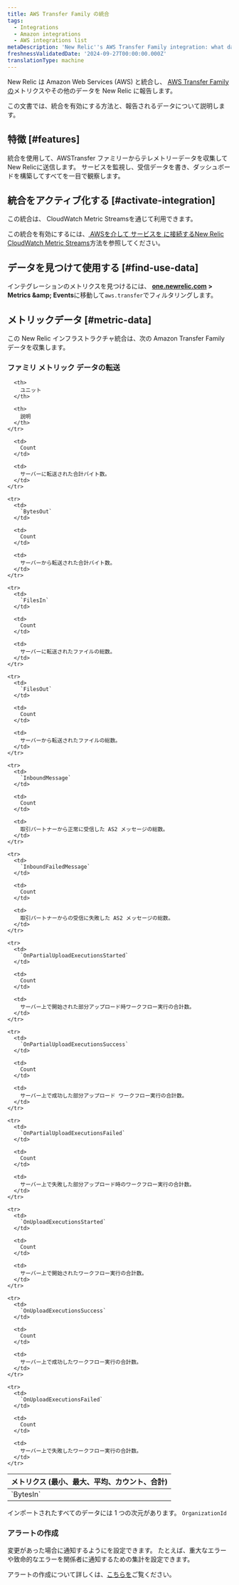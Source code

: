 ```yaml
---
title: AWS Transfer Family の統合
tags:
  - Integrations
  - Amazon integrations
  - AWS integrations list
metaDescription: 'New Relic''s AWS Transfer Family integration: what data it reports and how to enable it.'
freshnessValidatedDate: '2024-09-27T00:00:00.000Z'
translationType: machine
---
```


New Relic は Amazon Web Services (AWS) と統合し、 [AWS Transfer Family の](https://aws.amazon.com/aws-transfer-family/)メトリクスやその他のデータを New Relic に報告します。

この文書では、統合を有効にする方法と、報告されるデータについて説明します。

## 特徴 [#features]

統合を使用して、AWSTransfer ファミリーからテレメトリーデータを収集してNew Relicに送信します。 サービスを監視し、受信データを書き、ダッシュボードを構築してすべてを一目で観察します。

## 統合をアクティブ化する [#activate-integration]

この統合は、 CloudWatch Metric Streamsを通じて利用できます。

この統合を有効にするには、[ AWSを介して サービスを に接続するNew Relic CloudWatch Metric Streams](/docs/infrastructure/amazon-integrations/connect/aws-metric-stream-setup/)方法を参照してください。

## データを見つけて使用する [#find-use-data]

インテグレーションのメトリクスを見つけるには、 <DNT>**[one.newrelic.com](https://one.newrelic.com/all-capabilities) &gt; Metrics &amp;amp; Events**</DNT>に移動して`aws.transfer`でフィルタリングします。

## メトリックデータ [#metric-data]

この New Relic インフラストラクチャ統合は、次の Amazon Transfer Family データを収集します。

### ファミリ メトリック データの転送

<table>
  <thead>
    <tr>
      <th style={{ width: "200px" }}>
        メトリクス (最小、最大、平均、カウント、合計)
      </th>

      <th>
        ユニット
      </th>

      <th>
        説明
      </th>
    </tr>
  </thead>

  <tbody>
    <tr>
      <td>
        `BytesIn`
      </td>

      <td>
        Count
      </td>

      <td>
        サーバーに転送された合計バイト数。
      </td>
    </tr>

    <tr>
      <td>
        `BytesOut`
      </td>

      <td>
        Count
      </td>

      <td>
        サーバーから転送された合計バイト数。
      </td>
    </tr>

    <tr>
      <td>
        `FilesIn`
      </td>

      <td>
        Count
      </td>

      <td>
        サーバーに転送されたファイルの総数。
      </td>
    </tr>

    <tr>
      <td>
        `FilesOut`
      </td>

      <td>
        Count
      </td>

      <td>
        サーバーから転送されたファイルの総数。
      </td>
    </tr>

    <tr>
      <td>
        `InboundMessage`
      </td>

      <td>
        Count
      </td>

      <td>
        取引パートナーから正常に受信した AS2 メッセージの総数。
      </td>
    </tr>

    <tr>
      <td>
        `InboundFailedMessage`
      </td>

      <td>
        Count
      </td>

      <td>
        取引パートナーからの受信に失敗した AS2 メッセージの総数。
      </td>
    </tr>

    <tr>
      <td>
        `OnPartialUploadExecutionsStarted`
      </td>

      <td>
        Count
      </td>

      <td>
        サーバー上で開始された部分アップロード時ワークフロー実行の合計数。
      </td>
    </tr>

    <tr>
      <td>
        `OnPartialUploadExecutionsSuccess`
      </td>

      <td>
        Count
      </td>

      <td>
        サーバー上で成功した部分アップロード ワークフロー実行の合計数。
      </td>
    </tr>

    <tr>
      <td>
        `OnPartialUploadExecutionsFailed`
      </td>

      <td>
        Count
      </td>

      <td>
        サーバー上で失敗した部分アップロード時のワークフロー実行の合計数。
      </td>
    </tr>

    <tr>
      <td>
        `OnUploadExecutionsStarted`
      </td>

      <td>
        Count
      </td>

      <td>
        サーバー上で開始されたワークフロー実行の合計数。
      </td>
    </tr>

    <tr>
      <td>
        `OnUploadExecutionsSuccess`
      </td>

      <td>
        Count
      </td>

      <td>
        サーバー上で成功したワークフロー実行の合計数。
      </td>
    </tr>

    <tr>
      <td>
        `OnUploadExecutionsFailed`
      </td>

      <td>
        Count
      </td>

      <td>
        サーバー上で失敗したワークフロー実行の合計数。
      </td>
    </tr>
  </tbody>
</table>

インポートされたすべてのデータには 1 つの次元があります。 `OrganizationId`

### アラートの作成

変更があった場合に通知するように<InlinePopover type="alerts" />を設定できます。 たとえば、重大なエラーや致命的なエラーを関係者に通知するための集計を設定できます。

アラートの作成について詳しくは、[こちらを](/docs/tutorial-create-alerts/create-an-alert/)ご覧ください。